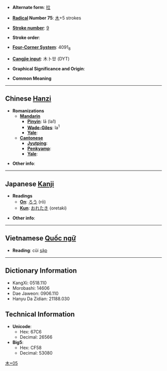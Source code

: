* '''Alternate form''': [[拉]]

* '''[[Wiktionary:Chinese radical index| Radical]] Number 75''': [[Wiktionary:Chinese radical index 木|木]]+5 strokes

* '''[[Wiktionary:Chinese total strokes index|Stroke number]]''': [[Wiktionary:Chinese total strokes index 9|9]]

* '''Stroke order''': 

* '''[[Wiktionary:Chinese four corner index|Four-Corner System]]''': 4091<sub>8</sub>

* '''[[Wiktionary:Chinese Cangjie index|Cangjie input]]''': 木卜廿 (DYT)

* '''Graphical Significance and Origin''': 

* '''Common Meaning''' [[Category:CJKV Character articles lacking a common meaning|木+05]]

----

== Chinese [[Hanzi]] ==

* '''Romanizations'''
** '''[[Mandarin]]'''
*** '''[[Pinyin]]''': lā (la1)
*** '''[[Wade-Giles]]''': la<sup>1</sup>
*** '''[[Yale]]''': 
** '''[[Cantonese]]'''
*** '''[[Jyutping]]''':
*** '''[[Penkyamp]]''': 
*** '''[[Yale]]''': 

* '''Other info''': 

----

== Japanese [[Kanji]] ==

* '''Readings'''
** '''[[On]]''': [[ろう]] (rō)
** '''[[Kun]]''': [[おれたき]] (oretaki)

* '''Other info''':  

----

== Vietnamese [[Quốc ngữ]] ==

* '''Reading''': cũi [[sập]]

----

== Dictionary Information ==

* KangXi: 0518.110
* Morobashi: 14606
* Dae Jaweon: 0906.110
* Hanyu Da Zidian: 21188.030

== Technical Information ==

* '''Unicode''':
** Hex: 67C6
** Decimal: 26566
* '''Big5''':
** Hex: CF58
** Decimal: 53080